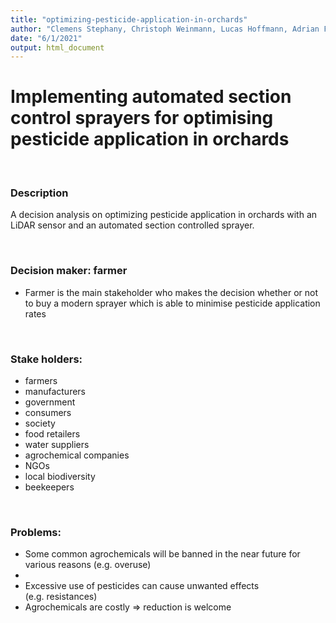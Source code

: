 ```yaml
---
title: "optimizing-pesticide-application-in-orchards"
author: "Clemens Stephany, Christoph Weinmann, Lucas Hoffmann, Adrian Fülle, Jasper Hackling"
date: "6/1/2021"
output: html_document
---
```


# Implementing automated section control sprayers for optimising pesticide application in orchards

\ 

### Description   
A decision analysis on optimizing pesticide application in orchards with an LiDAR sensor and an automated section controlled sprayer.

\ 

### Decision maker: farmer   
* Farmer is the main stakeholder who makes the decision whether or not to buy a modern sprayer which is able to minimise pesticide application rates

\ 

### Stake holders:  
* farmers 
* manufacturers 
* government 
* consumers 
* society 
* food retailers 
* water suppliers 
* agrochemical companies 
* NGOs 
* local biodiversity
* beekeepers

\ 

### Problems:    
* Some common agrochemicals will be banned in the near future for various reasons (e.g. overuse) 
* 
* Excessive use of pesticides can cause unwanted effects (e.g. resistances)  
* Agrochemicals are costly $\Rightarrow$ reduction is welcome  





 
